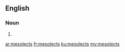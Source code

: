 ==English==

===Noun===
{{head|en|noun plural form}}

# {{plural of|mesolect|lang=en}}

[[ar:mesolects]]
[[fr:mesolects]]
[[ku:mesolects]]
[[my:mesolects]]